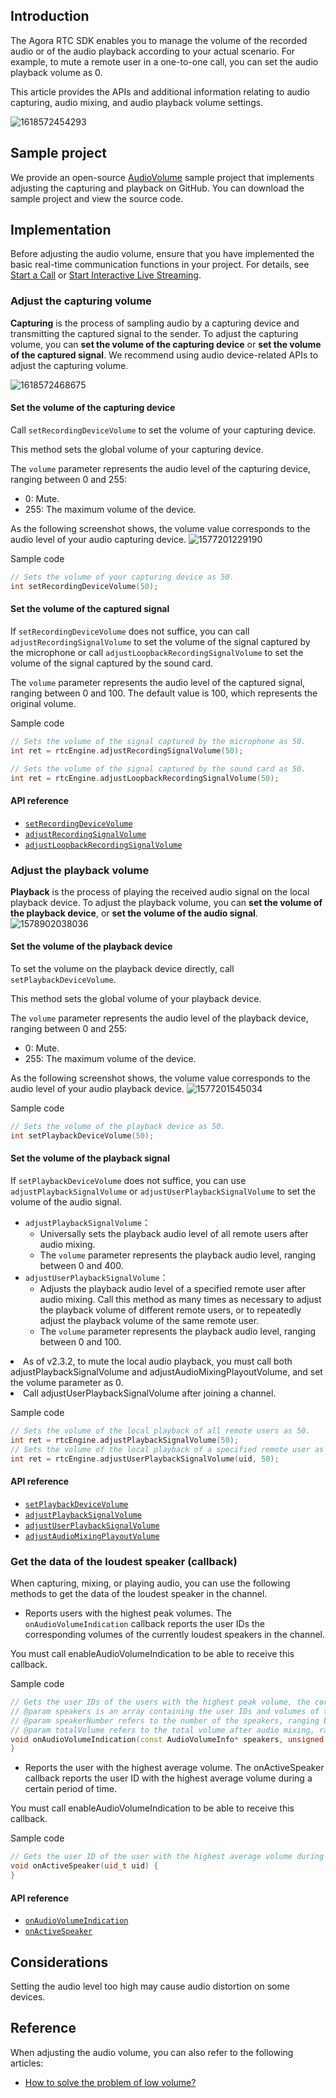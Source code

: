 <PlatformWrapper platform="windows-cpp">

## Introduction

The Agora RTC SDK enables you to manage the volume of the recorded audio or of the audio playback according to your actual scenario. For example, to mute a remote user in a one-to-one call, you can set the audio playback volume as 0.

This article provides the APIs and additional information relating to audio capturing, audio mixing, and audio playback volume settings.

![1618572454293](https://web-cdn.agora.io/docs-files/1618572454293)

## Sample project

We provide an open-source [AudioVolume](https://github.com/AgoraIO/API-Examples/tree/master/windows/APIExample/APIExample/Advanced/AudioVolume) sample project that implements adjusting the capturing and playback on GitHub. You can download the sample project and view the source code.

## Implementation
Before adjusting the audio volume, ensure that you have implemented the basic real-time communication functions in your project. For details, see [Start a Call](/3.x/video-calling/quickstart-guide/get-started-sdk) or [Start Interactive Live Streaming](/en/3.x/interactive-live-streaming/quickstart-guide/start-video-streaming).

### Adjust the capturing volume

**Capturing** is the process of sampling audio by a capturing device and transmitting the captured signal to the sender. To adjust the capturing volume, you can **set the volume of the capturing device** or **set the volume of the captured signal**. We recommend using audio device-related APIs to adjust the capturing volume.

![1618572468675](https://web-cdn.agora.io/docs-files/1618572468675)

#### Set the volume of the capturing device

Call `setRecordingDeviceVolume` to set the volume of your capturing device.

<div class="alert note">This method sets the global volume of your capturing device.</div>

The `volume` parameter represents the audio level of the capturing device, ranging between 0 and 255:
- 0: Mute.
- 255: The maximum volume of the device.

As the following screenshot shows, the volume value corresponds to the audio level of your audio capturing device.
![1577201229190](https://web-cdn.agora.io/docs-files/1577201229190)

Sample code

```cpp
// Sets the volume of your capturing device as 50.
int setRecordingDeviceVolume(50);
```

#### Set the volume of the captured signal

If `setRecordingDeviceVolume` does not suffice, you can call `adjustRecordingSignalVolume` to set the volume of the signal captured by the microphone or call `adjustLoopbackRecordingSignalVolume` to set the volume of the signal captured by the sound card.

The `volume` parameter represents the audio level of the captured signal, ranging between 0 and 100. The default value is 100, which represents the original volume.

Sample code

```cpp
// Sets the volume of the signal captured by the microphone as 50.
int ret = rtcEngine.adjustRecordingSignalVolume(50);

// Sets the volume of the signal captured by the sound card as 50.
int ret = rtcEngine.adjustLoopbackRecordingSignalVolume(50);
```

#### API reference
- [`setRecordingDeviceVolume`](https://api-ref.agora.io/en/video-sdk/cpp/3.x//classagora_1_1rtc_1_1_i_audio_device_manager.html#ac24424e86ded2727a532df739ebf8086)
- [`adjustRecordingSignalVolume`](https://api-ref.agora.io/en/video-sdk/cpp/3.x//classagora_1_1rtc_1_1_i_rtc_engine.html#acf94e9e0122f09d0450475d7c5809036)
- [`adjustLoopbackRecordingSignalVolume`](https://api-ref.agora.io/en/video-sdk/cpp/3.x//classagora_1_1rtc_1_1_i_rtc_engine.html#aabf1aa2610811622acc8a4167e4d64b5)

### Adjust the playback volume

**Playback** is the process of playing the received audio signal on the local playback device. To adjust the playback volume, you can **set the volume of the playback device**, or **set the volume of the audio signal**.
![1578902038036](https://web-cdn.agora.io/docs-files/1578902038036)

#### Set the volume of the playback device

To set the volume on the playback device directly, call `setPlaybackDeviceVolume`.

<div class="alert note">This method sets the global volume of your playback device.</div>

The `volume` parameter represents the audio level of the playback device, ranging between 0 and 255:
- 0: Mute.
- 255: The maximum volume of the device.

As the following screenshot shows, the volume value corresponds to the audio level of your audio playback device.
![1577201545034](https://web-cdn.agora.io/docs-files/1577201545034)

Sample code

```cpp
// Sets the volume of the playback device as 50.
int setPlaybackDeviceVolume(50);
```

#### Set the volume of the playback signal

If `setPlaybackDeviceVolume` does not suffice, you can use `adjustPlaybackSignalVolume` or `adjustUserPlaybackSignalVolume` to set the volume of the audio signal.
- `adjustPlaybackSignalVolume`：
  - Universally sets the playback audio level of all remote users after audio mixing.
  - The `volume` parameter represents the playback audio level, ranging between 0 and 400.
- `adjustUserPlaybackSignalVolume`：
  - Adjusts the playback audio level of a specified remote user after audio mixing. Call this method as many times as necessary to adjust the playback volume of different remote users, or to repeatedly adjust the playback volume of the same remote user.
  - The `volume` parameter represents the playback audio level, ranging between 0 and 100.

<div class="alert note"><li>As of v2.3.2, to mute the local audio playback, you must call both adjustPlaybackSignalVolume and adjustAudioMixingPlayoutVolume, and set the volume parameter as 0.</li><li>Call adjustUserPlaybackSignalVolume after joining a channel.</li></div>

Sample code

```cpp
// Sets the volume of the local playback of all remote users as 50.
int ret = rtcEngine.adjustPlaybackSignalVolume(50);
// Sets the volume of the local playback of a specified remote user as 50.
int ret = rtcEngine.adjustUserPlaybackSignalVolume(uid, 50);
```

#### API reference

- [`setPlaybackDeviceVolume`](https://api-ref.agora.io/en/video-sdk/cpp/3.x//classagora_1_1rtc_1_1_i_audio_device_manager.html#ac14a1238e83303abed2f36e02fcc9366)
- [`adjustPlaybackSignalVolume`](https://api-ref.agora.io/en/video-sdk/cpp/3.x//classagora_1_1rtc_1_1_i_rtc_engine.html#a98919705c8b2346811f91f9ce5e97a79)
- [`adjustUserPlaybackSignalVolume`](https://api-ref.agora.io/en/video-sdk/cpp/3.x//classagora_1_1rtc_1_1_i_rtc_engine.html#a609e74c9a6e8df205543326f2ca6a965)
- [`adjustAudioMixingPlayoutVolume`](https://api-ref.agora.io/en/video-sdk/cpp/3.x//classagora_1_1rtc_1_1_i_rtc_engine.html#a8677c3f3160927d25d9814a88ab06da6)


### Get the data of the loudest speaker (callback)

When capturing, mixing, or playing audio, you can use the following methods to get the data of the loudest speaker in the channel.

- Reports users with the highest peak volumes. The `onAudioVolumeIndication` callback reports the user IDs the corresponding volumes of the currently loudest speakers in the channel.

 <div class="alert note">You must call enableAudioVolumeIndication to be able to receive this callback.</div>

 Sample code

 ```cpp
// Gets the user IDs of the users with the highest peak volume, the corresponding volumes, as well as whether the local user is speaking.
// @param speakers is an array containing the user IDs and volumes of the local and the remote users. The volume parameter ranges between 0 and 255.
// @param speakerNumber refers to the number of the speakers, ranging between 0 and 3.
// @param totalVolume refers to the total volume after audio mixing, ranging between 0 and 255.
void onAudioVolumeIndication(const AudioVolumeInfo* speakers, unsigned int speakerNumber, int totalVolume)  {
}
 ```

- Reports the user with the highest average volume. The onActiveSpeaker callback reports the user ID with the highest average volume during a certain period of time.

 <div class="alert note">You must call enableAudioVolumeIndication to be able to receive this callback.</div>

 Sample code

 ```cpp
 // Gets the user ID of the user with the highest average volume during a certain period of time.
void onActiveSpeaker(uid_t uid) {
}
 ```

#### API reference

- [`onAudioVolumeIndication`](https://api-ref.agora.io/en/video-sdk/cpp/3.x//classagora_1_1rtc_1_1_i_rtc_engine_event_handler.html#aab1184a2b276f509870c055a9ff8fac4)
- [`onActiveSpeaker`](https://api-ref.agora.io/en/video-sdk/cpp/3.x//classagora_1_1rtc_1_1_i_rtc_engine_event_handler.html#ae643c9dbf94360a23a8b3a56c93f90bc)

## Considerations

Setting the audio level too high may cause audio distortion on some devices.

## Reference

When adjusting the audio volume, you can also refer to the following articles:

- [How to solve the problem of low volume?](https://docs.agora.io/en/help/quality-issues/audio_low)

</PlatformWrapper>